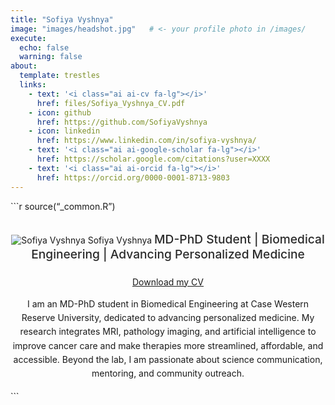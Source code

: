 ```yaml
---
title: "Sofiya Vyshnya"
image: "images/headshot.jpg"   # <- your profile photo in /images/
execute: 
  echo: false
  warning: false
about:
  template: trestles
  links:
    - text: '<i class="ai ai-cv fa-lg"></i>'
      href: files/Sofiya_Vyshnya_CV.pdf
    - icon: github
      href: https://github.com/SofiyaVyshnya
    - icon: linkedin
      href: https://www.linkedin.com/in/sofiya-vyshnya/
    - text: '<i class="ai ai-google-scholar fa-lg"></i>'
      href: https://scholar.google.com/citations?user=XXXX
    - text: '<i class="ai ai-orcid fa-lg"></i>'
      href: https://orcid.org/0000-0001-8713-9803
---
```


```r
source("_common.R")
<div class="home-about" style="text-align: center; margin-top: 2rem;"> <img src="images/headshot.jpg" alt="Sofiya Vyshnya" class="lightbox">
Sofiya Vyshnya
<span style="font-weight: 500; font-size: 1.2rem; color:#2a2a2a;">MD-PhD Student | Biomedical Engineering | Advancing Personalized Medicine</span>

<div style="margin-top: 1.5rem;"> [Download my CV](files/Sofiya_Vyshnya_CV.pdf){.cv-button} </div> <p style="margin-top: 1rem; max-width: 600px; margin-left:auto; margin-right:auto; line-height:1.6;"> I am an MD-PhD student in Biomedical Engineering at Case Western Reserve University, dedicated to advancing personalized medicine. My research integrates MRI, pathology imaging, and artificial intelligence to improve cancer care and make therapies more streamlined, affordable, and accessible. Beyond the lab, I am passionate about science communication, mentoring, and community outreach. </p> <div class="social" style="margin-top: 1rem;"> <a href="https://github.com/SofiyaVyshnya" target="_blank"><i class="fa fa-github fa-lg"></i></a> <a href="https://www.linkedin.com/in/sofiya-vyshnya/" target="_blank"><i class="fa fa-linkedin fa-lg"></i></a> <a href="https://scholar.google.com/citations?user=XXXX" target="_blank"><i class="ai ai-google-scholar fa-lg"></i></a> <a href="https://orcid.org/0000-0001-8713-9803" target="_blank"><i class="ai ai-orcid fa-lg"></i></a> </div> </div> ```